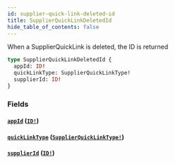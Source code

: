 ```yaml
---
id: supplier-quick-link-deleted-id
title: SupplierQuickLinkDeletedId
hide_table_of_contents: false
---
```



When a SupplierQuickLink is deleted, the ID is returned

```graphql
type SupplierQuickLinkDeletedId {
  appId: ID!
  quickLinkType: SupplierQuickLinkType!
  supplierId: ID!
}
```


### Fields

#### [`appId`](#) ([`ID!`](/developers/supplier-apis/supply-api/graphql/reference/scalars/id))




#### [`quickLinkType`](#) ([`SupplierQuickLinkType!`](/developers/supplier-apis/supply-api/graphql/reference/enums/supplier-quick-link-type))




#### [`supplierId`](#) ([`ID!`](/developers/supplier-apis/supply-api/graphql/reference/scalars/id))






